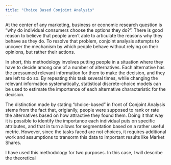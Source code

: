 ```yaml
---
title: "Choice Based Conjoint Analysis"
---
```

At the center of any marketing, business or economic research question is "why do individual consumers choose the options they do?". There is good reason to believe that people aren't able to articulate the reasons why they behave as they do. To resolve that problem, conjoint analysis attempts to uncover the mechanism by which people behave without relying on their opinions, but rather their actions. 

In short, this methodology involves putting people in a situation where they have to decide among one of a number of alternatives. Each alternative has the pressumed relevant information for them to make the decision, and they are left to do so. By repeating this task several times, while changing the relevant information systematically, statistical discrete-choice models can be used to estimate the importance of each alternative characteristic for the decision. 

The distinction made by stating "choice-based" in front of Conjoint Analysis stems from the fact that, origianlly, people were supposed to rank or rate the alternatives based on how attractive they found them. Doing it that way it is possible to identify the importance each individual puts on specific attributes, and that in turn allows for segmentation based on a rather useful metric. However, since the tasks faced are not choices, it requires additional work and assumptions to transorm this data to important results like Market Shares. 

I have used this methodology for two purposes. In this case, I will describe the theoretical 
